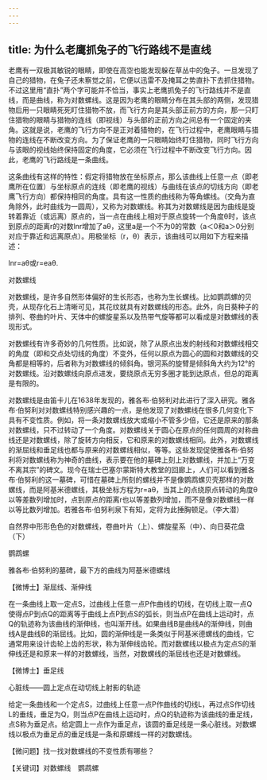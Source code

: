 ```yaml
---
---
---
```

title: 为什么老鹰抓兔子的飞行路线不是直线
---




老鹰有一双极其敏锐的眼睛，即使在高空也能发现躲在草丛中的兔子。一旦发现了自己的猎物，在兔子还未察觉之前，它便以迅雷不及掩耳之势直扑下去抓住猎物。不过这里用“直扑”两个字可能并不恰当，事实上老鹰抓兔子的飞行路线并不是直线，而是曲线，称为对数螺线。这是因为老鹰的眼睛分布在其头部的两侧，发现猎物后用一只眼睛死死盯住猎物不放，而飞行方向是其头部正前方的方向，那一只盯住猎物的眼睛与猎物的连线（即视线）与头部的正前方向之间总有一个固定的夹角。这就是说，老鹰的飞行方向不是正对着猎物的，在飞行过程中，老鹰眼睛与猎物的连线在不断改变方向。为了保证老鹰的一只眼睛始终盯住猎物，同时飞行方向与该眼的视线始终保持固定的角度，它必须在飞行过程中不断改变飞行方向。因此，老鹰的飞行路线是一条曲线。



这条曲线有这样的特性：假定将猎物放在坐标原点，那么该曲线上任意一点（即老鹰所在位置）与坐标原点的连线（即老鹰的视线）与曲线在该点的切线方向（即老鹰飞行方向）都保持相同的角度。具有这一性质的曲线称为等角螺线。（交角为直角除外，此时曲线为一圆周），又称为对数螺线。称其为对数螺线是因为曲线是旋转着靠近（或远离）原点的，当一点在曲线上相对于原点旋转一个角度θ时，该点到原点的距离r的对数lnr增加了aθ，这里a是一个不为0的常数（a＜0和a＞0分别对应于靠近和远离原点）。用极坐标（r，θ）表示，该曲线可以用如下方程来描述：

lnr=aθ或r=eaθ.

对数螺线



对数螺线，是许多自然形体偏好的生长形态，也称为生长螺线。比如鹦鹉螺的贝壳，从现存化石上清晰可见，其花纹就具有对数螺线的形态。此外，向日葵种子的排列、卷曲的叶片、天体中的螺旋星系以及热带气旋等都可以看成是对数螺线的表现形式。

对数螺线有许多奇妙的几何性质。比如说，除了从原点出发的射线和对数螺线相交的角度（即和交点处切线的角度）不变外，任何以原点为圆心的圆和对数螺线的交角都是相等的，后者称为对数螺线的倾斜角。银河系的旋臂是倾斜角大约为12°的对数螺线。沿对数螺线向原点进发，要绕原点无穷多圈才能到达原点，但总的距离是有限的。

对数螺线是由笛卡儿在1638年发现的，雅各布·伯努利对此进行了深入研究。雅各布·伯努利对对数螺线特别感兴趣的一点，是他发现了对数螺线在很多几何变化下具有不变性质。例如，将一条对数螺线放大或缩小不管多少倍，它还是原来的那条对数螺线，只不过转动了一个角度。对数螺线关于圆心在原点的任何圆周的对称曲线还是对数螺线，除了旋转方向相反，它和原来的对数螺线相同。此外，对数螺线的渐屈线和垂足线也都与原来的对数螺线相似，等等。这些发现促使雅各布·伯努利将对数螺线称为神奇的曲线，表示要在他的墓碑上刻上对数螺线，并加上“万变不离其宗”的碑文。现今在瑞士巴塞尔蒙斯特大教堂的回廊上，人们可以看到雅各布·伯努利的这一墓碑，可惜在墓碑上所刻的螺线并不是像鹦鹉螺贝壳那样的对数螺线，而是阿基米德螺线，其极坐标方程为r=aθ，当其上的点绕原点转动的角度θ以等差数列增加时，点到原点的距离r也以等差数列增加，而不是像对数螺线一样以等比数列增加。若雅各布·伯努利泉下有知，定将为此捶胸顿足。（李大潜）

自然界中形形色色的对数螺线，卷曲叶片（上）、螺旋星系（中）、向日葵花盘（下）



鹦鹉螺



雅各布·伯努利的墓碑，最下方的曲线为阿基米德螺线





【微博士】渐屈线、渐伸线



在一条曲线上取一定点S，过曲线上任意一点P作曲线的切线，在切线上取一点Q使得点P到点Q的距离等于曲线上点P到点S的弧长，则当点P在曲线上运动时，点Q的轨迹称为该曲线的渐伸线，也叫渐开线。如果曲线B是曲线A的渐伸线，则曲线A是曲线B的渐屈线。比如，圆的渐伸线是一条类似于阿基米德螺线的曲线，它通常用来设计齿轮上齿的形状，称为渐伸线齿轮。而对数螺线以极点为定点S的渐伸线还是和原来一样的对数螺线，当然，对数螺线的渐屈线也还是对数螺线。

【微博士】垂足线

心脏线——圆上定点在动切线上射影的轨迹



给定一条曲线和一个定点S，过曲线上任意一点P作曲线的切线L，再过点S作切线L的垂线，垂足为Q，则当点P在曲线上运动时，点Q的轨迹称为该曲线的垂足线，点S称为垂足点。给定圆上一点作为垂足点，该圆的垂足线是一条心脏线。对数螺线以极点为垂足点的垂足线是一条和原螺线一样的对数螺线。

【微问题】找一找对数螺线的不变性质有哪些？

【关键词】对数螺线　鹦鹉螺